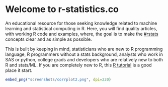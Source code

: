 # Welcome to r-statistics.co

An educational resource for those seeking knowledge related to machine learning and statistical computing in R.
Here, you will find quality articles, with working R code and examples, where, the goal is to make the [#rstats](https://twitter.com/hashtag/rstats) concepts clear and as simple as possible. 

This is built by keeping in mind, statisticians who are new to R programming language, R programmers without a stats background, analysts who work in SAS or python, college grads and developers who are relatively new to both R and stats/ML. If you are completely new to R, this [R tutorial](R-Tutorial.html) is a good place it start.

```r
embed_png("screenshots/corrplot2.png", dpi=220)
```

<!--
<ul class="toc">
  <li class="dropdown-header"></li>
<li class="dropdown-header">Tutorial</li>
<li><a href="R-Tutorial.html">R Tutorial</a></li>
<li><a href="ggplot2-Tutorial-With-R.html">ggplot2 Tutorial</a></li>
<li class="dropdown-header">Foundations</li>
<li><a href="Linear-Regression.html">Linear Regression</a></li>
<li><a href="Assumptions-of-Linear-Regression.html">Assumptions of Linear Regression</a></li>
<li><a href="Statistical-Tests-in-R.html">Statistical Tests</a></li>
<li><a href="Variable-Selection-and-Importance-With-R.html">Feature Selection</a></li>
<li><a href="Model-Selection-in-R.html">Model Selection</a></li>
<li><a href="Logistic-Regression-With-R.html">Logistic Regression</a></li>
<li><a href="Environments.html">Advanced Linear Regression</a></li>

<li class="dropdown-header">Advanced Regression Models</li>
<li><a href="adv-regression-models.html">Advanced Regression Models</a></li>

<li class="dropdown-header">Time Series</li>
<li><a href="Time-Series-Analysis-With-R.html">Time Series Analysis</a></li>
<li><a href="Time-Series-Forecasting-With-R.html">Time Series Forecasting </a></li>
<li><a href="Time-Series-Forecasting-With-R-part2.html">More Time Series Forecasting</a></li>

<li class="dropdown-header">High Performance Computing</li>
<li><a href="Parallel-Computing-With-R.html">Parallel computing</a></li>
<li><a href="Strategies-To-Improve-And-Speedup-R-Code.html">Strategies to Speedup R code</a></li>

<li class="dropdown-header">Useful Techniques</li>
<li><a href="Association-Mining-With-R.html">Association Mining</a></li>
<li><a href="Multi-Dimensional-Scaling-With-R.html">Multi Dimensional Scaling</a></li>
<li><a href="Profiling.html">Optimization</a></li>
<li><a href="Information-Value-With-R.html">InformationValue package</a></li>

</ul>
-->
